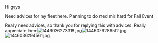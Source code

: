 Hi guys

Need advices for my fleet here. Planning to do med mix hard for Fall Event

Really need advices, so thank you for replying this with advices. Really appreciate them[[File:1446036273318.jpg|thumb]][[File:1446036286512.jpg|thumb]][[File:1446036294561.jpg|thumb]]<ac_metadata title="Need Advices for Fall Event"> </ac_metadata>